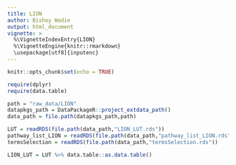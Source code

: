 ---
title: LION
author: Bishoy Wadie
output: html_document
vignette: >
  %\VignetteIndexEntry{LION}
  %\VignetteEngine{knitr::rmarkdown}
  \usepackage[utf8]{inputenc}
---

```{r setup, include=FALSE}
knitr::opts_chunk$set(echo = TRUE)
```

```{r}
require(dplyr)
require(data.table)

path = "raw_data/LION"
datapkgs_path = DataPackageR::project_extdata_path()
data_path = file.path(datapkgs_path,path)

LUT = readRDS(file.path(data_path,"LION_LUT.rds"))
pathway_list_LION = readRDS(file.path(data_path,"pathway_list_LION.rds"))
termsSelection = readRDS(file.path(data_path,"termsSelection.rds"))

LION_LUT = LUT %>% data.table::as.data.table()
```



